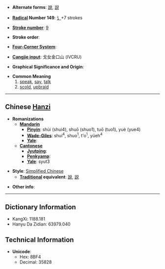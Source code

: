 * '''Alternate forms''': [[說]], [[説]]

* '''[[Wiktionary:Chinese radical index| Radical]] Number 149''': [[Wiktionary:Chinese radical index 讠|讠]]+7 strokes

* '''[[Wiktionary:Chinese total strokes index|Stroke number]]''': [[Wiktionary:Chinese total strokes index 9|9]]

* '''Stroke order''': 

* '''[[Wiktionary:Chinese four corner index|Four-Corner System]]''': 

* '''[[Wiktionary:Chinese Cangjie index|Cangjie input]]''': 戈女金口山 (IVCRU)

* '''Graphical Significance and Origin''': 

* '''Common Meaning'''
*#[[speak]], [[say]], [[talk]]
*# [[scold]], [[upbraid]]

----

== Chinese [[Hanzi]] ==

* '''Romanizations'''
** '''[[Mandarin]]'''
*** '''[[Pinyin]]''': shùi (shui4), shuō (shuo1), tuō (tuo1), yuè (yue4)
*** '''[[Wade-Giles]]''': shui<sup>4</sup>, shuo<sup>1</sup>, t'o<sup>1</sup>, yüeh<sup>4</sup>
*** '''[[Yale]]''': 
** '''[[Cantonese]]'''
*** '''[[Jyutping]]''':
*** '''[[Penkyamp]]''': 
*** '''[[Yale]]''': syut3

* '''Style''': [[Simplified Chinese]] 
** '''[[Traditional Chinese|Traditional]] equivalent''': [[說]], [[説]]

* '''Other info''': 

----

== Dictionary Information ==

* KangXi: 1188.181
* Hanyu Da Zidian: 63979.040

== Technical Information ==

* '''Unicode''':
** Hex: 8BF4
** Decimal: 35828